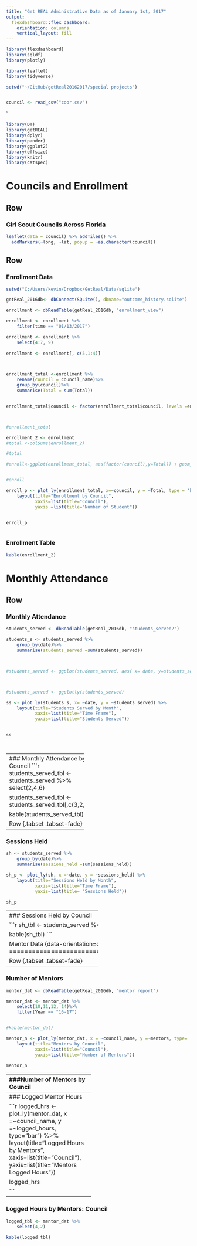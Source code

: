 ```yaml
---
title: "Get REAL Administrative Data as of January 1st, 2017"
output: 
  flexdashboard::flex_dashboard:
    orientation: columns
    vertical_layout: fill
---
```


```r
library(flexdashboard)
library(sqldf)
library(plotly)

library(leaflet)
library(tidyverse)

setwd("~/GitHub/getReal20162017/special projects")


council <- read_csv("coor.csv")
```
`
```r
library(DT)
library(getREAL)
library(dplyr)
library(pander)
library(ggplot2)
library(effsize)
library(knitr)
library(catspec)

```




Councils and Enrollment
=====================================  


Row
------------------------------------

### Girl Scout Councils Across Florida

```r
leaflet(data = council) %>% addTiles() %>%
  addMarkers(~long, ~lat, popup = ~as.character(council))
```


Row {.tabset .tabset-fade}
-------------------------

### Enrollment Data

```r
setwd("C:/Users/kevin/Dropbox/GetReal/Data/sqlite")

getReal_2016db<- dbConnect(SQLite(), dbname="outcome_history.sqlite")

enrollment <- dbReadTable(getReal_2016db, "enrollment_view")

enrollment <- enrollment %>%
    filter(time == "01/13/2017")

enrollment <- enrollment %>%
    select(4:7, 9)
    
enrollment <- enrollment[, c(5,1:4)]



enrollment_total <-enrollment %>%
    rename(council = council_name)%>%
    group_by(council)%>%
    summarise(Total = sum(Total))


enrollment_total$council <- factor(enrollment_total$council, levels =enrollment_total$council[order(enrollment_total$Total)])



#enrollment_total

enrollment_2 <- enrollment
#total <-colSums(enrollment_2)

#total

#enroll<-ggplot(enrollment_total, aes(factor(council),y=Total)) + geom_bar(stat = "identity")


#enroll

enroll_p <- plot_ly(enrollment_total, x=~council, y = ~Total, type = 'bar') %>%
    layout(title="Enrollment by Council",
           xaxis=list(title="Council"),
           yaxis =list(title="Number of Student"))


enroll_p



```

### Enrollment Table
```r
kable(enrollment_2)
```



Monthly Attendance{data-orientation=columns}
=====================================  

Row {.tabset .tabset-fade}
-------------------------------
### Monthly Attendance

```r
students_served <- dbReadTable(getReal_2016db, "students_served2")

students_s <- students_served %>%
    group_by(date)%>%
    summarise(students_served =sum(students_served))



#students_served <- ggplot(students_served, aes( x= date, y=students_served)) + geom_bar(stat = "identity") 



#students_served <- ggplotly(students_served)

ss <- plot_ly(students_s, x= ~date, y = ~students_served) %>%
    layout(title="Students Served by Month",
           xaxis=list(title="Time Frame"),
           yaxis=list(title="Students Served"))


ss




```


-----------------------------
### Monthly Attendance by Council
```r
students_served_tbl <- students_served %>%
    select(2,4,6)
    
students_served_tbl <- students_served_tbl[,c(3,2,1)]


kable(students_served_tbl)
```


Row {.tabset .tabset-fade}
-----------------------------

### Sessions Held 

```r
sh <- students_served %>%
    group_by(date)%>%
    summarise(sessions_held =sum(sessions_held))

sh_p <- plot_ly(sh, x =~date, y = ~sessions_held) %>%
    layout(title="Sessions Held by Month",
           xaxis=list(title="Time Frame"),
           yaxis=list(title= "Sessions Held"))

sh_p
```

-----------------------------------
### Sessions Held by Council

```r
sh_tbl <- students_served %>%
    select(6,4,3)
    

kable(sh_tbl)
```

Mentor Data {data-orientation=columns}
=====================================  

Row {.tabset .tabset-fade}
--------------------------------

### Number of Mentors


```r
mentor_dat <- dbReadTable(getReal_2016db, "mentor report")

mentor_dat <- mentor_dat %>%
    select(10,11,12, 14)%>%
    filter(Year == "16-17")


#kable(mentor_dat)

mentor_n <- plot_ly(mentor_dat, x = ~council_name, y =~mentors, type= 'bar') %>%
    layout(title="Mentors by Council",
           xaxis=list(title="Council"),
           yaxis=list(title="Number of Mentors"))

mentor_n


```

------------------------------
###Number of Mentors by Council

```r

mentor_tbl <- mentor_dat %>%
    select(4,1)


kable(mentor_tbl)
```


Row {.tabset .tabset-fade}
--------------------------------
### Logged Mentor Hours

```r
logged_hrs <- plot_ly(mentor_dat, x =~council_name, y =~logged_hours, type="bar") %>%
    layout(title="Logged Hours by Mentors",
           xaxis=list(title="Council"),
           yaxis=list(title="Mentors Logged Hours"))

logged_hrs


```

----------------------------------
### Logged Hours by Mentors: Council

```r
logged_tbl <- mentor_dat %>%
    select(4,2)

kable(logged_tbl)
```

